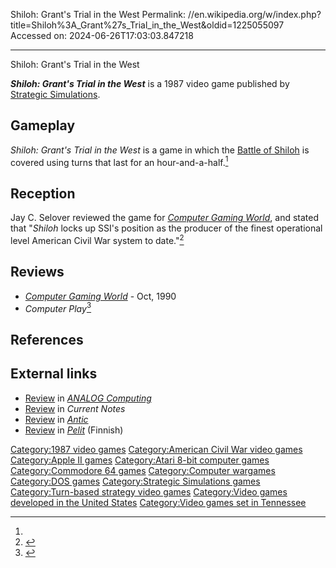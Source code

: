 Shiloh: Grant's Trial in the West
Permalink: //en.wikipedia.org/w/index.php?title=Shiloh%3A_Grant%27s_Trial_in_the_West&oldid=1225055097
Accessed on: 2024-06-26T17:03:03.847218



------
Shiloh: Grant's Trial in the West
{{Short description|1987 video game}}
{{Infobox video game
| title = Shiloh: Grant's Trial in the West
| image = Shiloh Grant's Trial in the West cover.jpg
| alt = 
| caption = 
| developer = 
| publisher = [[Strategic Simulations]]
| series = 
| engine = 
| platforms = [[Apple II]], [[Atari 8-bit]], [[Commodore 64]], [[MS-DOS]]
| released = 1987
| genre = 
| modes = 
}}

'''''Shiloh: Grant's Trial in the West''''' is a 1987 video game published by [[Strategic Simulations]].

==Gameplay==
''Shiloh: Grant's Trial in the West'' is a game in which the [[Battle of Shiloh]] is covered using turns that last for an hour-and-a-half.<ref name="CGW43"/>

==Reception==
Jay C. Selover reviewed the game for ''[[Computer Gaming World]]'', and stated that "''Shiloh'' locks up SSI's position as the producer of the finest operational level American Civil War system to date."<ref name="CGW43">{{cite magazine |last=Selover |first=Jay C. |title=Bullets for Breakfast: The Battle of Shiloh |magazine=Computer Gaming World |date=January 1988 |volume=1 |issue=43 |pages=12–14, 16}}</ref>

==Reviews==
*''[[Computer Gaming World]]'' - Oct, 1990
*''Computer Play''<ref>{{cite web | url=https://archive.org/details/Computer_Play_1989-01_Computer_Play_Magazine_US/page/n21/mode/2up | title=Computer Play (1989-01)(Computer Play Magazine)(US) | date=January 1989 }}</ref>

==References==
{{reflist}}

==External links==
*[https://archive.org/details/analog-computing-magazine-63/page/n93/mode/2up Review] in ''[[ANALOG Computing]]''
*[https://archive.org/details/CurrentNotes1988-07_v8n6/page/n55/mode/2up Review] in ''Current Notes''
*[https://archive.org/details/1988-06-anticmagazine/page/n17/mode/2up Review] in ''[[Antic (magazine)|Antic]]''
*[https://archive.org/details/pelitvuosikirja1988/page/n93/mode/2up Review] in ''[[Pelit]]'' (Finnish)

[[Category:1987 video games]]
[[Category:American Civil War video games]]
[[Category:Apple II games]]
[[Category:Atari 8-bit computer games]]
[[Category:Commodore 64 games]]
[[Category:Computer wargames]]
[[Category:DOS games]]
[[Category:Strategic Simulations games]]
[[Category:Turn-based strategy video games]]
[[Category:Video games developed in the United States]]
[[Category:Video games set in Tennessee]]